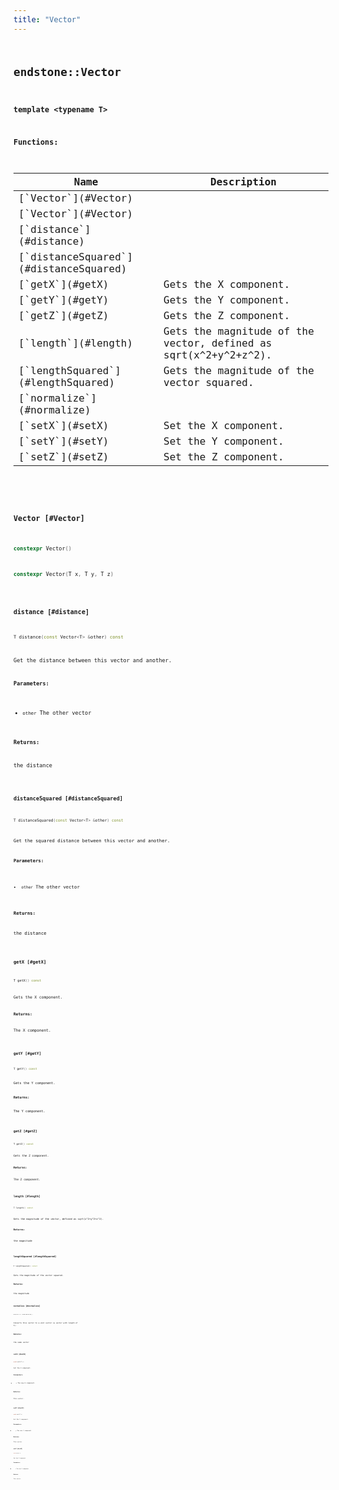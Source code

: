 ```yaml
---
title: "Vector"
---
```


## <code className="doc-symbol doc-symbol-class"/> endstone::Vector

**template &lt;typename T&gt;**
















**Functions:**

<table>
<thead>
   <tr>
      <th>Name</th>
      <th>Description</th>
   </tr>
</thead>
<tbody>
<tr key="classendstone_1_1_vector_1af7abc6d458ecf1f7f0498ee1c8357c6a">
    <td>[`Vector`](#Vector)</td>
    <td></td>
</tr>
<tr key="classendstone_1_1_vector_1a245e605b53217c5d4d681e0e1b77c63f">
    <td>[`Vector`](#Vector)</td>
    <td></td>
</tr>
<tr key="classendstone_1_1_vector_1a1cf74725d363e9b8b61c15b488ca181d">
    <td>[`distance`](#distance)</td>
    <td></td>
</tr>
<tr key="classendstone_1_1_vector_1afa6155c36969b8b1694ca36e2bf6b2b8">
    <td>[`distanceSquared`](#distanceSquared)</td>
    <td></td>
</tr>
<tr key="classendstone_1_1_vector_1a4dd96843b3397f60cc14e38acc188cde">
    <td>[`getX`](#getX)</td>
    <td>Gets the X component.</td>
</tr>
<tr key="classendstone_1_1_vector_1a07b757a5eed5f58e4b07847eb7cb8f77">
    <td>[`getY`](#getY)</td>
    <td>Gets the Y component.</td>
</tr>
<tr key="classendstone_1_1_vector_1a84588ede264dbea3273c9fc3812ba82b">
    <td>[`getZ`](#getZ)</td>
    <td>Gets the Z component.</td>
</tr>
<tr key="classendstone_1_1_vector_1ac1d344ebd47c06ee1fce6b75a996eacc">
    <td>[`length`](#length)</td>
    <td>Gets the magnitude of the vector, defined as sqrt(x^2+y^2+z^2).</td>
</tr>
<tr key="classendstone_1_1_vector_1a18e241adb4c98828d113c53b7b065e04">
    <td>[`lengthSquared`](#lengthSquared)</td>
    <td>Gets the magnitude of the vector squared.</td>
</tr>
<tr key="classendstone_1_1_vector_1a6b9c6d9be33dd08928d20a74a2f2e3ac">
    <td>[`normalize`](#normalize)</td>
    <td></td>
</tr>
<tr key="classendstone_1_1_vector_1aaddaeaa8e19c615a2ebc0ed97ee4e9db">
    <td>[`setX`](#setX)</td>
    <td>Set the X component.</td>
</tr>
<tr key="classendstone_1_1_vector_1a9a871a7080fc93e201885582a54a6b19">
    <td>[`setY`](#setY)</td>
    <td>Set the Y component.</td>
</tr>
<tr key="classendstone_1_1_vector_1a5b519c6680b0fc7b1ec2e20c85429fc2">
    <td>[`setZ`](#setZ)</td>
    <td>Set the Z component.</td>
</tr>
</tbody>
</table>

### <code className="doc-symbol doc-symbol-function"/> Vector [#Vector]



```cpp
constexpr Vector()
```

```cpp
constexpr Vector(T x, T y, T z)
```
### <code className="doc-symbol doc-symbol-function"/> distance [#distance]

```cpp
T distance(const Vector<T> &other) const
```


Get the distance between this vector and another.




**Parameters:**


* `other` The other vector 



**Returns:**

the distance 





        
### <code className="doc-symbol doc-symbol-function"/> distanceSquared [#distanceSquared]

```cpp
T distanceSquared(const Vector<T> &other) const
```


Get the squared distance between this vector and another.




**Parameters:**


* `other` The other vector 



**Returns:**

the distance 





        
### <code className="doc-symbol doc-symbol-function"/> getX [#getX]

```cpp
T getX() const
```

Gets the X component.





**Returns:**

The X component. 





        
### <code className="doc-symbol doc-symbol-function"/> getY [#getY]

```cpp
T getY() const
```

Gets the Y component.





**Returns:**

The Y component. 





        
### <code className="doc-symbol doc-symbol-function"/> getZ [#getZ]

```cpp
T getZ() const
```

Gets the Z component.





**Returns:**

The Z component. 





        
### <code className="doc-symbol doc-symbol-function"/> length [#length]

```cpp
T length() const
```

Gets the magnitude of the vector, defined as sqrt(x^2+y^2+z^2).





**Returns:**

the magnitude 





        
### <code className="doc-symbol doc-symbol-function"/> lengthSquared [#lengthSquared]

```cpp
T lengthSquared() const
```

Gets the magnitude of the vector squared.





**Returns:**

the magnitude 





        
### <code className="doc-symbol doc-symbol-function"/> normalize [#normalize]

```cpp
Vector<T> &normalize()
```


Converts this vector to a unit vector (a vector with length of 1).




**Returns:**

the same vector 





        
### <code className="doc-symbol doc-symbol-function"/> setX [#setX]

```cpp
void setX(T x)
```

Set the X component.





**Parameters:**


* `x` The new X component. 



**Returns:**

This vector. 





        
### <code className="doc-symbol doc-symbol-function"/> setY [#setY]

```cpp
void setY(T y)
```

Set the Y component.





**Parameters:**


* `y` The new Y component. 



**Returns:**

This vector. 





        
### <code className="doc-symbol doc-symbol-function"/> setZ [#setZ]

```cpp
void setZ(T z)
```

Set the Z component.





**Parameters:**


* `z` The new Z component. 



**Returns:**

This vector. 





        